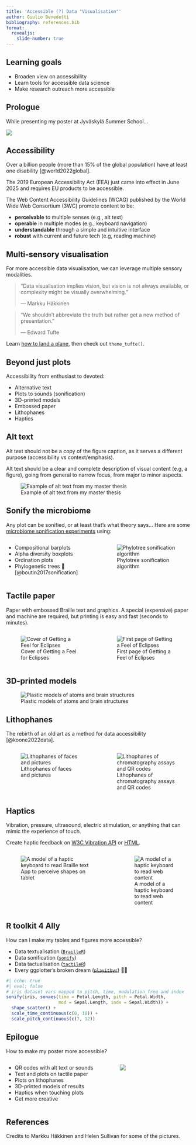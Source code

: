 ```yaml
---
title: 'Accessible (?) Data "Visualisation"'
author: Giulio Benedetti
bibliography: references.bib
format: 
  revealjs:
    slide-number: true
---
```


## Learning goals

-   Broaden view on accessibility
-   Learn tools for accessible data science
-   Make research outreach more accessible

## Prologue

While presenting my poster at Jyväskylä Summer School...

![](img/poster.png){fig-align="center"}

## Accessibility

Over a billion people (more than 15% of the global population) have at least one disability [@world2022global].

The 2019 European Accessibility Act (EEA) just came into effect in June 2025 and requires EU products to be accessible.

The Web Content Accessibility Guidelines (WCAG) published by the World Wide Web Consortium (3WC) promote content to be:

-   **perceivable** to multiple senses (e.g., alt text)
-   **operable** in multiple modes (e.g., keyboard navigation)
-   **understandable** through a simple and intuitive interface
-   **robust** with current and future tech (e.g, reading machine)

## Multi-sensory visualisation

For more accessible data visualisation, we can leverage multiple sensory modalities.

> "Data visualisation implies vision, but vision is not always available, or complexity might be visually overwhelming."
>
> — Markku Häkkinen

> "We shouldn’t abbreviate the truth but rather get a new method of presentation."
>
> ― Edward Tufte

Learn [how to land a plane](https://www.youtube.com/watch?v=jsG_rvyLnYQ){target="_blank"}, then check out `theme_tufte()`.

## Beyond just plots

Accessibility from enthusiast to devoted:

-   Alternative text
-   Plots to sounds (sonification)
-   3D-printed models
-   Embossed paper
-   Lithophanes
-   Haptics

## Alt text

Alt text should not be a copy of the figure caption, as it serves a different purpose (accessibility vs context/emphasis).

Alt text should be a clear and complete description of visual content (e.g, a figure), going from general to narrow focus, from major to minor aspects.

![Example of alt text from my master thesis](img/alt_text.png)

## Sonify the microbiome

Any plot can be sonified, or at least that's what theory says... Here are some [microbiome sonification experiments](https://github.com/RiboRings/SonifyMicrobiome/tree/8c7cd6265ef2a7aad7ec04dcb46fc57a2b551857){target="_blank"} using:

::: columns
::: {.column width="50%"}
-   Compositional barplots
-   Alpha diversity boxplots
-   Ordination plots
-   Phylogenetic trees 🐘 [@boutin2017sonification]
:::

::: {.column width="50%"}
![Phylotree sonification algorithm](img/sonify_phylotree.png)
:::
:::

## Tactile paper

Paper with embossed Braille text and graphics. A special (expensive) paper and machine are required, but printing is easy and fast (seconds to minutes).

::: columns
::: {.column width="50%"}
![Cover of Getting a Feel for Eclipses](img/eclipse1.jpeg)
:::

::: {.column width="50%"}
![First page of Getting a Feel of Eclipses](img/eclipse2.jpeg)
:::
:::

## 3D-printed models

![Plastic models of atoms and brain structures](img/3d_models.jpeg)

## Lithophanes

The rebirth of an old art as a method for data accessibility [@koone2022data].

::: columns
::: {.column width="50%"}
![Lithophanes of faces and pictures](img/lithophanes1.png)
:::

::: {.column width="50%"}
![Lithophanes of chromatography assays and QR codes](img/lithophanes2.png)
:::
:::

## Haptics

Vibration, pressure, ultrasound, electric stimulation, or anything that can
mimic the experience of touch.

Create haptic feedback on [W3C Vibration API](https://www.w3.org/TR/vibration/){target="_blank"} or [HTML](http://diagramcenter.org/integrating-haptic-feedback.html){target="_blank"}.

::: columns
::: {.column width="60%"}
![App to perceive shapes on tablet](img/haptic_toolkit.png){alt="A model of a haptic keyboard to read Braille text"}
:::

::: {.column width="40%"}
![A model of a haptic keyboard to read web content](img/haptic_keyboard.png){alt="A model of a haptic keyboard to read web content"}
:::
:::

## R toolkit 4 Ally

How can I make my tables and figures more accessible?

-   Data textualisation ([`BrailleR`](https://jooyoungseo.com/post/ds4blind/){target="_blank"})
-   Data sonification ([`sonify`](https://jooyoungseo.com/post/ds4blind/){target="_blank"})
-   Data tactualisation ([`tactileR`](https://jooyoungseo.com/post/ds4blind/){target="_blank"})
-   Every ggplotter's broken dream ([~~`playitbyr`~~](http://playitbyr.org/){target="_blank"}) 🤩😭

```r
#| echo: true
#| eval: false
# iris dataset vars mapped to pitch, time, modulation freq and index
sonify(iris, sonaes(time = Petal.Length, pitch = Petal.Width,
                    mod = Sepal.Length, indx = Sepal.Width)) +
  shape_scatter() +
  scale_time_continuous(c(0, 10)) +
  scale_pitch_continuous(c(7, 12))
```

## Epilogue

How to make my poster more accessible?

::: columns
::: {.column width="60%"}
::: incremental
-   QR codes with alt text or sounds
-   Text and plots on tactile paper
-   Plots on lithophanes
-   3D-printed models of results
-   Haptics when touching plots
-   Get more creative
:::
:::

::: {.column width="40%"}
![](img/poster.png)
:::
:::

## References

Credits to Markku Häkkinen and Helen Sullivan for some of the pictures.